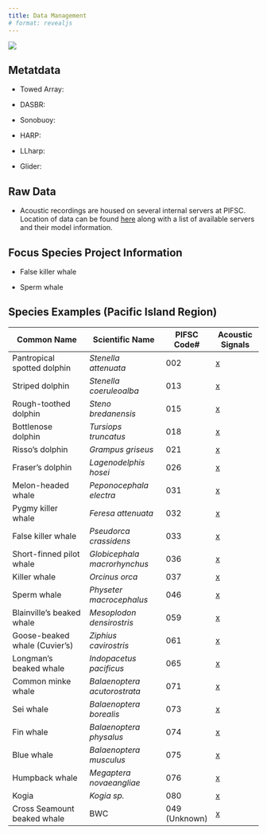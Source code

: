 ```yaml
---
title: Data Management
# format: revealjs
---
```


![](images/Wave_wWhales_v4.png)

## Metatdata

-   Towed Array:

-   DASBR:

-   Sonobuoy:

-   HARP:

-   LLharp:

-   Glider:

## Raw Data

-   Acoustic recordings are housed on several internal servers at PIFSC. Location of data can be found [here](https://docs.google.com/spreadsheets/d/12dkFpM7FA4qUG-K3MNQCJFebb_e-9eTtFJ_p4G_hbAs/edit?usp=sharing) along with a list of available servers and their model information.

## Focus Species Project Information

-   False killer whale

-   Sperm whale

## Species Examples (Pacific Island Region)

| Common Name                   | Scientific Name              | PIFSC Code#   | Acoustic Signals |
|-------------------------------|------------------------------|---------------|------------------|
| Pantropical spotted dolphin   | *Stenella attenuata*         | 002           | [x]()            |
| Striped dolphin               | *Stenella coeruleoalba*      | 013           | [x]()            |
| Rough-toothed dolphin         | *Steno bredanensis*          | 015           | [x]()            |
| Bottlenose dolphin            | *Tursiops truncatus*         | 018           | [x]()            |
| Risso's dolphin               | *Grampus griseus*            | 021           | [x]()            |
| Fraser's dolphin              | *Lagenodelphis hosei*        | 026           | [x]()            |
| Melon-headed whale            | *Peponocephala electra*      | 031           | [x]()            |
| Pygmy killer whale            | *Feresa attenuata*           | 032           | [x]()            |
| False killer whale            | *Pseudorca crassidens*       | 033           | [x](033.qmd)     |
| Short-finned pilot whale      | *Globicephala macrorhynchus* | 036           | [x]()            |
| Killer whale                  | *Orcinus orca*               | 037           | [x]()            |
| Sperm whale                   | *Physeter macrocephalus*     | 046           | [x]()            |
| Blainville's beaked whale     | *Mesoplodon densirostris*    | 059           | [x]()            |
| Goose-beaked whale (Cuvier's) | *Ziphius cavirostris*        | 061           | [x]()            |
| Longman's beaked whale        | *Indopacetus pacificus*      | 065           | [x]()            |
| Common minke whale            | *Balaenoptera acutorostrata* | 071           | [x]()            |
| Sei whale                     | *Balaenoptera borealis*      | 073           | [x]()            |
| Fin whale                     | *Balaenoptera physalus*      | 074           | [x]()            |
| Blue whale                    | *Balaenoptera musculus*      | 075           | [x]()            |
| Humpback whale                | *Megaptera novaeangliae*     | 076           | [x]()            |
| Kogia                         | *Kogia sp.*                  | 080           | [x]()            |
| Cross Seamount beaked whale   | BWC                          | 049 (Unknown) | [x]()            |
